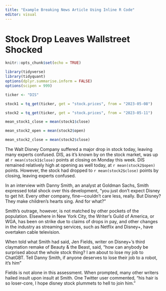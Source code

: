 ```yaml
---
title: "Example Breaking News Article Using Inline R Code"
editor: visual
---
```


# Stock Drop Leaves Wallstreet Shocked

```r

knitr::opts_chunk$set(echo = TRUE)

library(tidyverse)
library(tidyquant)
options(dplyr.summarise.inform = FALSE)
options(scipen = 999)

```

```r

ticker <- "DIS" 

stock1 = tq_get(ticker, get = "stock.prices", from = "2023-05-08")

stock2 = tq_get(ticker, get = "stock.prices", from = "2023-05-11")

mean_stock1_close = mean(stock1$close)

mean_stock2_open = mean(stock2$open)

mean_stock2_close = mean(stock2$close)

```

The Walt Disney Company suffered a major drop in stock today, leaving many experts confused. DIS, as it's known by on the stock market, was up at `r mean(stock1$close)` points at closing on Monday this week. DIS remained relatively high at opening as well today, at `r mean(stock2$open)` points. However, the stock had dropped to `r mean(stock2$close)` points by closing, leaving experts confused.

In an interview with Danny Smith, an analyst at Goldman Sachs, Smith expressed total shock over this development, "you just don't expect Disney to get hit. Every other company, fine---couldn't care less, really. But Disney? They make children's hearts sing. And for what?"

Smith's outrage, however, is not matched by other pockets of the population. Elsewhere in New York City, the Writer's Guild of America, or WGA, has been on strike due to claims of drops in pay, and other changes in the industry as streaming services, such as Netflix and Disney+, have overtaken cable television.

When told what Smith had said, Jen Fields, writer on Disney+'s third claymation remake of Beauty & the Beast, said, "how can anybody be surprised about the whole stock thing? I am about to lose my job to ChatGBT. Tell Danny Smith, if anyone deserves to lose their job to a robot, it's him"

Fields is not alone in this assessment. When prompted, many other writers hailed insult upon insult at Smith. One Twitter user commented, "his hair is so loser-core, I hope disney stock plummets to hell to join him."
